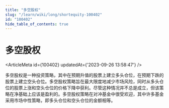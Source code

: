 ```yaml
---
title: "多空股权"
slug: "/learn/wiki/long/shortequity-100402"
id: "100402"
hide_table_of_contents: true
---
```



# 多空股权

<ArticleMeta id={100402} updatedAt={'2023-09-26 13:58:47'} />
<div className='border-solid border-b border-t-0 my-4 border-[var(--ifm-color-gray-300)]' />

多空股权是一种投资策略，其中在预期升值的股票上建立多头仓位，在预期下跌的股票上建立空头仓位。多空股权策略旨在最大限度地减少市场风险，同时从多头仓位的股票上涨和空头仓位的价格下降中获利。尽管这种情况并不总是成立，但该策略在净基础上应该是盈利的。多空股权策略在对冲基金中很受欢迎，其中许多基金采用市场中性策略，即多头仓位和空头仓位的金额相等。
